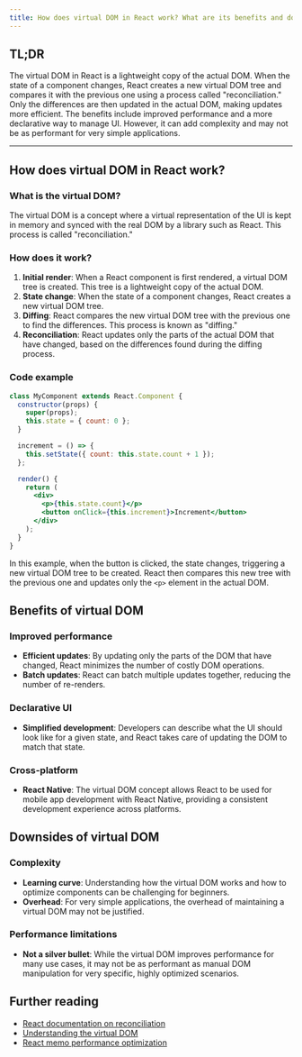 ```yaml
---
title: How does virtual DOM in React work? What are its benefits and downsides?
---
```


## TL;DR

The virtual DOM in React is a lightweight copy of the actual DOM. When the state of a component changes, React creates a new virtual DOM tree and compares it with the previous one using a process called "reconciliation." Only the differences are then updated in the actual DOM, making updates more efficient. The benefits include improved performance and a more declarative way to manage UI. However, it can add complexity and may not be as performant for very simple applications.

---

## How does virtual DOM in React work?

### What is the virtual DOM?

The virtual DOM is a concept where a virtual representation of the UI is kept in memory and synced with the real DOM by a library such as React. This process is called "reconciliation."

### How does it work?

1. **Initial render**: When a React component is first rendered, a virtual DOM tree is created. This tree is a lightweight copy of the actual DOM.
2. **State change**: When the state of a component changes, React creates a new virtual DOM tree.
3. **Diffing**: React compares the new virtual DOM tree with the previous one to find the differences. This process is known as "diffing."
4. **Reconciliation**: React updates only the parts of the actual DOM that have changed, based on the differences found during the diffing process.

### Code example

```jsx
class MyComponent extends React.Component {
  constructor(props) {
    super(props);
    this.state = { count: 0 };
  }

  increment = () => {
    this.setState({ count: this.state.count + 1 });
  };

  render() {
    return (
      <div>
        <p>{this.state.count}</p>
        <button onClick={this.increment}>Increment</button>
      </div>
    );
  }
}
```

In this example, when the button is clicked, the state changes, triggering a new virtual DOM tree to be created. React then compares this new tree with the previous one and updates only the `<p>` element in the actual DOM.

## Benefits of virtual DOM

### Improved performance

- **Efficient updates**: By updating only the parts of the DOM that have changed, React minimizes the number of costly DOM operations.
- **Batch updates**: React can batch multiple updates together, reducing the number of re-renders.

### Declarative UI

- **Simplified development**: Developers can describe what the UI should look like for a given state, and React takes care of updating the DOM to match that state.

### Cross-platform

- **React Native**: The virtual DOM concept allows React to be used for mobile app development with React Native, providing a consistent development experience across platforms.

## Downsides of virtual DOM

### Complexity

- **Learning curve**: Understanding how the virtual DOM works and how to optimize components can be challenging for beginners.
- **Overhead**: For very simple applications, the overhead of maintaining a virtual DOM may not be justified.

### Performance limitations

- **Not a silver bullet**: While the virtual DOM improves performance for many use cases, it may not be as performant as manual DOM manipulation for very specific, highly optimized scenarios.

## Further reading

- [React documentation on reconciliation](https://react.dev/learn/preserving-and-resetting-state)
- [Understanding the virtual DOM](https://medium.com/@deathmood/how-to-write-your-own-virtual-dom-ee74acc13060)
- [React memo performance optimization](https://react.dev/reference/react/memo#skipping-re-rendering-when-props-are-unchanged)
